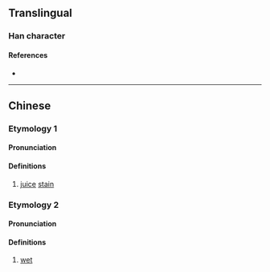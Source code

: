 {{character info/new}}
==Translingual==

===Han character===
{{Han char|rn=85|rad=水|as=14|sn=17|four=37148|canj=ESMJ|ids=⿰氵翠}}

====References====
* {{Han ref|kx=0656.090|dkj=18505|dj=1066.130|hdz=31774.110|uh=6FE2|ud=28642|bh=ED5A|bd=60762}}

----

==Chinese==
{{zh-forms}}

===Etymology 1===
====Pronunciation====
{{zh-pron
|m=zuǐ
|c=zeoi2
|mc=y
|oc=y
|ma=
|cat=n
}}

====Definitions====
{{zh-hanzi}}

# [[juice]] [[stain]]

===Etymology 2===
====Pronunciation====
{{zh-pron
|m=cuì
|c=
|ma=
|cat=a
}}

====Definitions====
{{zh-hanzi}}

# [[wet]]